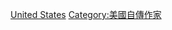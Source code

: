 {{commons category|Memoirists from the United States}}
{{portal|美國|人物}}
[[Category:各国回忆录作家|United States]]
[[Category:美國自傳作家|Category:美國自傳作家]]